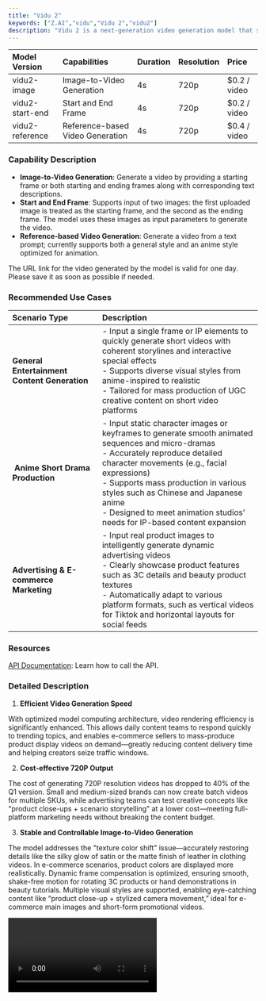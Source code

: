 ```yaml
---
title: "Vidu 2"
keywords: ["Z.AI","vidu","Vidu 2","vidu2"]
description: "Vidu 2 is a next-generation video generation model that strikes a balance between speed and quality. It focuses on image-to-video generation and keyframe-based video creation, supporting 720P resolution for videos up to 4 seconds long. With significantly faster generation speed and reduced cost, it addresses color distortion issues in image-to-video outputs, delivering stable and controllable visuals ideal for e-commerce scenarios. Enhanced semantic understanding between keyframes and improved consistency with multiple reference images make Vidu 2 a highly efficient tool for mass production in pan-entertainment, internet content, anime short series, and advertising."
---
```


| **Model Version** | **Capabilities**                 | **Duration** | **Resolution** | **Price**     |
| :---------------- | :------------------------------- | :----------- | :------------- | :------------ |
| vidu2-image       | Image-to-Video Generation        | 4s           | 720p           | \$0.2 / video |
| vidu2-start-end   | Start and End Frame              | 4s           | 720p           | \$0.2 / video |
| vidu2-reference   | Reference-based Video Generation | 4s           | 720p           | \$0.4 / video |

### **Capability Description**

- ​**Image-to-Video Generation**​: Generate a video by providing a starting frame or both starting and ending frames along with corresponding text descriptions.
- ​**Start and End Frame**​: Supports input of two images: the first uploaded image is treated as the starting frame, and the second as the ending frame. The model uses these images as input parameters to generate the video.
- ​**Reference-based Video Generation**​: Generate a video from a text prompt; currently supports both a general style and an anime style optimized for animation.

<Info>
  The URL link for the video generated by the model is valid for one day. Please save it as soon as possible if needed.
</Info>

### **Recommended Use Cases**

| Scenario Type                                | Description                                                                                                                                                                                                                                                                                                                                                  |
| :------------------------------------------- | :----------------------------------------------------------------------------------------------------------------------------------------------------------------------------------------------------------------------------------------------------------------------------------------------------------------------------------------------------------- |
| **General Entertainment Content Generation** | - Input a single frame or IP elements to quickly generate short videos with coherent storylines and interactive special effects<br />- Supports diverse visual styles from anime-inspired to realistic<br />- Tailored for mass production of UGC creative content on short video platforms                                                                  |
| **​ Anime Short Drama Production**           | - Input static character images or keyframes to generate smooth animated sequences and micro-dramas<br />- Accurately reproduce detailed character movements (e.g., facial expressions)<br />- Supports mass production in various styles such as Chinese and Japanese anime<br />- Designed to meet animation studios’ needs for IP-based content expansion |
| **Advertising & E-commerce Marketing**       | - Input real product images to intelligently generate dynamic advertising videos<br />- Clearly showcase product features such as 3C details and beauty product textures<br />- Automatically adapt to various platform formats, such as vertical videos for Tiktok and horizontal layouts for social feeds                                                  |

### **Resources**

[API Documentation](/api-reference/video/cogvideox-2&vidu): Learn how to call the API.

### **Detailed Description**

1. **Efficient Video Generation Speed**

With optimized model computing architecture, video rendering efficiency is significantly enhanced. This allows daily content teams to respond quickly to trending topics, and enables e-commerce sellers to mass-produce product display videos on demand—greatly reducing content delivery time and helping creators seize traffic windows.

2. **Cost-effective 720P Output**

The cost of generating 720P resolution videos has dropped to 40% of the Q1 version. Small and medium-sized brands can now create batch videos for multiple SKUs, while advertising teams can test creative concepts like "product close-ups \+ scenario storytelling" at a lower cost—meeting full-platform marketing needs without breaking the content budget.

3. **Stable and Controllable Image-to-Video Generation**

The model addresses the "texture color shift" issue—accurately restoring details like the silky glow of satin or the matte finish of leather in clothing videos. In e-commerce scenarios, product colors are displayed more realistically. Dynamic frame compensation is optimized, ensuring smooth, shake-free motion for rotating 3C products or hand demonstrations in beauty tutorials. Multiple visual styles are supported, enabling eye-catching content like “product close-up \+ stylized camera movement,” ideal for e-commerce main images and short-form promotional videos.

<video src="https://cdn.bigmodel.cn/static/platform/videos/usage-guide/vidu/2.0-1.mp4" controls />

4. **Semantically Enhanced Keyframe Transition**

The model strikes a balance between creativity and stability, delivering significantly improved performance and semantic understanding—making it the optimal solution for keyframe-based video generation. By accurately analyzing scene logic and action continuity, transitions between frames are smooth and natural, enhancing narrative coherence throughout the content.

5. **Semantically Enhanced Keyframe Transition**

The model strikes a balance between creativity and stability, delivering significantly improved performance and semantic understanding—making it the optimal solution for keyframe-based video generation. By accurately analyzing scene logic and action continuity, transitions between frames are smooth and natural, enhancing narrative coherence throughout the content.

![020f485a Fb03 4698 8a6c F9f89b5b7361 Jpe](/images/020f485a-fb03-4698-8a6c-f9f89b5b7361.jpeg)

<video src="https://cdn.bigmodel.cn/static/platform/videos/usage-guide/vidu/2.0-2.mp4" controls />

```JSON Image-to-Video Generation
curl --location --request POST 'https://api.z.ai/api/paas/v4/videos/generations' \
--header 'Authorization: Bearer {your apikey}' \
--header 'Content-Type: application/json' \
--data-raw '{
    "model":"vidu2-image",
    "image_url":"https://example.com/path/to/your/image.jpg",
    "prompt":"Peter Rabbit drives a small car along the road, his face filled with joy and happiness.",
    "duration":4,
    "size":"720x480",
    "movement_amplitude":"auto"
}'
```

```JSON Start and End Frame
curl --location --request POST 'https://api.z.ai/api/paas/v4/videos/generations' \
--header 'Authorization: Bearer {your apikey}' \
--header 'Content-Type: application/json' \
--data-raw '{
    "model":"vidu2-start-end",
    "image_url":["https://example.com/path/to/your/image1.jpg","https://example.com/path/to/your/image2.jpg"],
    "prompt":"Peter Rabbit drives a small car along the road, his face filled with joy and happiness.",
    "duration":4,
    "size":"720x480",
    "movement_amplitude":"auto"
}'
```

```JSON Reference-based Video Generation
curl --location --request POST 'https://api.z.ai/api/paas/v4/videos/generations' \
--header 'Authorization: Bearer {your apikey}' \
--header 'Content-Type: application/json' \
--data-raw '{
    "model":"vidu2-reference",
    "image_url":["https://example.com/path/to/your/image1.jpg","https://example.com/path/to/your/image2.jpg","https://example.com/path/to/your/image3.jpg"],
    "prompt":"Peter Rabbit drives a small car along the road, his face filled with joy and happiness.",
    "duration":4,
    "aspect_ratio":"16:9",
    "size":"720x480",
    "movement_amplitude":"auto",
    "with_audio":true
}'
```